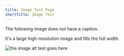 ```yaml
---
title: Image Test Page
shortTitle: Image Test
---
```


The following image does not have a caption.

It's a large high-resolution image and fills the full width.

![the image alt text goes here](../../images/full-resolution-photo.jpg)
